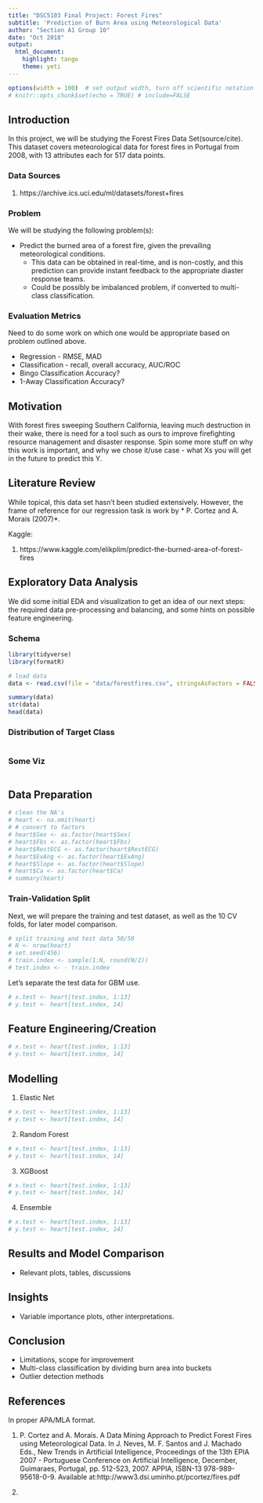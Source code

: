 ```yaml
---
title: "DSC5103 Final Project: Forest Fires"
subtitle: 'Prediction of Burn Area using Meteorological Data'
author: "Section A1 Group 10"
date: "Oct 2018"
output:
  html_document:
    highlight: tango
    theme: yeti
---
```

<!--
comments must be put in an HTML comment form
-->

```r
options(width = 100)  # set output width, turn off scientific notation for big numbers
# knitr::opts_chunk$set(echo = TRUE) # include=FALSE
```

## Introduction
In this project, we will be studying the Forest Fires Data Set(source/cite). This dataset covers meteorological data for forest fires in Portugal from 2008, with 13 attributes each for 517 data points. 

### Data Sources

1. https://archive.ics.uci.edu/ml/datasets/forest+fires

### Problem 

We will be studying the following problem(s):

* Predict the burned area of a forest fire, given the prevailing meteorological conditions.
    + This data can be obtained in real-time, and is non-costly, and this prediction can provide instant feedback to the appropriate diaster response teams.
    + Could be possibly be imbalanced problem, if converted to multi-class classification.


### Evaluation Metrics

Need to do some work on which one would be appropriate based on problem outlined above.

* Regression - RMSE, MAD
* Classification - recall, overall accuracy, AUC/ROC
* Bingo Classification Accuracy?
* 1-Away Classification Accuracy? 

## Motivation
With forest fires sweeping Southern California, leaving much destruction in their wake, there is need for a tool such as ours to improve firefighting resource management and disaster response. Spin some more stuff on why this work is important, and why we chose it/use case - what Xs you will get in the future to predict this Y.

## Literature Review
While topical, this data set hasn't been studied extensively. However, the frame of reference for our regression task is work by * P. Cortez and A. Morais (2007)*.

Kaggle:

1. https://www.kaggle.com/elikplim/predict-the-burned-area-of-forest-fires

## Exploratory Data Analysis
We did some initial EDA and visualization to get an idea of our next steps: the required data pre-processing and balancing, and some hints on possible feature engineering. 

### Schema
```r

library(tidyverse)
library(formatR)

# load data
data <- read.csv(file = "data/forestfires.csv", stringsAsFactors = FALSE)

summary(data)
str(data)
head(data)
```

### Distribution of Target Class
```r

```

### Some Viz
```r

```

## Data Preparation

```r
# clean the NA's
# heart <- na.omit(heart)
# # convert to factors
# heart$Sex <- as.factor(heart$Sex)
# heart$Fbs <- as.factor(heart$Fbs)
# heart$RestECG <- as.factor(heart$RestECG)
# heart$ExAng <- as.factor(heart$ExAng)
# heart$Slope <- as.factor(heart$Slope)
# heart$Ca <- as.factor(heart$Ca)
# summary(heart)
```

### Train-Validation Split
Next, we will prepare the training and test dataset, as well as the 10 CV folds, for later model comparison.
```r
# split training and test data 50/50
# N <- nrow(heart)
# set.seed(456)
# train.index <- sample(1:N, round(N/2))
# test.index <- - train.index
```

Let's separate the test data for GBM use.
```r
# x.test <- heart[test.index, 1:13]
# y.test <- heart[test.index, 14]
```


## Feature Engineering/Creation
```r
# x.test <- heart[test.index, 1:13]
# y.test <- heart[test.index, 14]
```

## Modelling

1. Elastic Net
```r
# x.test <- heart[test.index, 1:13]
# y.test <- heart[test.index, 14]
```

2. Random Forest
```r
# x.test <- heart[test.index, 1:13]
# y.test <- heart[test.index, 14]
```

3. XGBoost
```r
# x.test <- heart[test.index, 1:13]
# y.test <- heart[test.index, 14]
```

4. Ensemble 
```r
# x.test <- heart[test.index, 1:13]
# y.test <- heart[test.index, 14]
```

## Results and Model Comparison
* Relevant plots, tables, discussions

## Insights
* Variable importance plots, other interpretations.

## Conclusion
* Limitations, scope for improvement
* Multi-class classification by dividing burn area into buckets
* Outlier detection methods


## References
In proper APA/MLA format.

1. P. Cortez and A. Morais. A Data Mining Approach to Predict Forest Fires using Meteorological Data. In J. Neves, M. F. Santos and J. Machado Eds., New Trends in Artificial Intelligence, Proceedings of the 13th EPIA 2007 - Portuguese Conference on Artificial Intelligence, December, Guimaraes, Portugal, pp. 512-523, 2007. APPIA, ISBN-13 978-989-95618-0-9. Available at:http://www3.dsi.uminho.pt/pcortez/fires.pdf

2.

